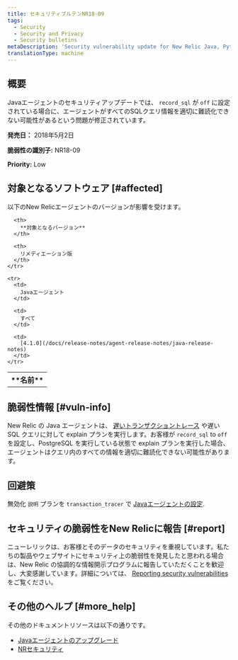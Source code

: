 ```yaml
---
title: セキュリティブルテンNR18-09
tags:
  - Security
  - Security and Privacy
  - Security bulletins
metaDescription: 'Security vulnerability update for New Relic Java, Python, and .NET agents.'
translationType: machine
---
```


## 概要

Javaエージェントのセキュリティアップデートでは、 `record_sql` が `off` に設定されている場合に、エージェントがすべてのSQLクエリ情報を適切に難読化できない可能性があるという問題が修正されています。

**発売日：** 2018年5月2日

**脆弱性の識別子:** NR18-09

**Priority:** Low

## 対象となるソフトウェア [#affected]

以下のNew Relicエージェントのバージョンが影響を受けます。

<table>
  <tbody>
    <tr>
      <th>
        **名前**
      </th>

      <th>
        **対象となるバージョン**
      </th>

      <th>
        リメディエーション版
      </th>
    </tr>

    <tr>
      <td>
        Javaエージェント
      </td>

      <td>
        すべて
      </td>

      <td>
        [4.1.0](/docs/release-notes/agent-release-notes/java-release-notes)
      </td>
    </tr>
  </tbody>
</table>

## 脆弱性情報 [#vuln-info]

New Relic の Java エージェントは、 [遅いトランザクショントレース](/docs/apm/applications-menu/monitoring/viewing-slow-query-details) や遅い SQL クエリに対して explain プランを実行します。お客様が `record_sql` to `off` を設定し、PostgreSQL を実行している状態で explain プランを実行した場合、エージェントはクエリ内のすべての情報を適切に難読化できない可能性があります。

## 回避策

無効化 `説明` プランを `transaction_tracer` で [Javaエージェントの設定](/docs/agents/java-agent/configuration/java-agent-configuration-config-file#h2-Transaction-tracer).

## セキュリティの脆弱性をNew Relicに報告 [#report]

ニューレリックは、お客様とそのデータのセキュリティを重視しています。私たちの製品やウェブサイトにセキュリティ上の脆弱性を発見したと思われる場合は、New Relic の協調的な情報開示プログラムに報告していただくことを歓迎し、大変感謝しています。詳細については、 [Reporting security vulnerabilities](/docs/security/new-relic-security/data-privacy/reporting-security-vulnerabilities) をご覧ください。

## その他のヘルプ [#more_help]

その他のドキュメントリソースは以下の通りです。

* [Javaエージェントのアップグレード](/docs/agents/java-agent/installation/upgrade-java-agent)
* [NRセキュリティ](https://newrelic.com/security "新しいウィンドウにリンクが開きます。")
